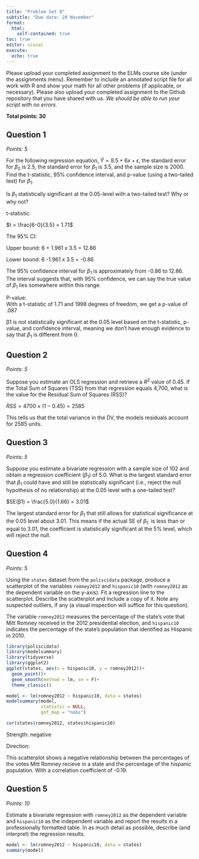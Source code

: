 ```yaml
---
title: "Problem Set 8"
subtitle: "Due date: 20 November"
format: 
  html:
    self-contained: true
toc: true
editor: visual
execute: 
  echo: true
---
```


Please upload your completed assignment to the ELMs course site (under the assignments menu). Remember to include an annotated script file for all work with R and show your math for all other problems (if applicable, or necessary). Please also upload your completed assignment to the Github repository that you have shared with us. *We should be able to run your script with no errors.*

**Total points: 30**

## Question 1

*Points: 5*

For the following regression equation, $\hat{Y} = 8.5 + 6x + \epsilon$, the standard error for $\beta_0$ is 2.5, the standard error for $\beta_1$ is 3.5, and the sample size is 2000. Find the t-statistic, 95% confidence interval, and p-value (using a two-tailed test) for $\beta_1$.

Is $\beta_1$ statistically significant at the 0.05-level with a two-tailed test? Why or why not?

t-statistic:

$t = \frac{6-0}{3.5} = 1.71$

The 95% CI:

Upper bound: 6 + 1.961 x 3.5 = 12.86

Lower bound: 6 -1.961 x 3.5 = -0.86

The 95% confidence interval for $\beta_1$​ is approximately from -0.86 to 12.86. The interval suggests that, with 95% confidence, we can say the true value of $\beta_1$​​ lies somewhere within this range.

P-value:\
With a t-statistic of 1.71 and 1998 degrees of freedom, we get a p-value of .087

β1​ is not statistically significant at the 0.05 level based on the t-statistic, p-value, and confidence interval, meaning we don't have enough evidence to say that $\beta_1$​ is different from 0.

## Question 2

*Points: 5*

Suppose you estimate an OLS regression and retrieve a $R^2$ value of 0.45. If the Total Sum of Squares (TSS) from that regression equals 4,700, what is the value for the Residual Sum of Squares (RSS)?

$RSS = 4700\times(1-0.45)= 2585$

This tells us that the total variance in the DV, the models residuals account for 2585 units.

## Question 3

*Points: 5*

Suppose you estimate a bivariate regression with a sample size of 102 and obtain a regression coefficient ($\beta_1$) of 5.0. What is the largest standard error that $\beta_1$ could have and still be statistically significant (i.e., reject the null hypothesis of no relationship) at the 0.05 level with a one-tailed test?

$SE(β1​) = \frac{5.0}{1.66} = 3.01$

The largest standard error for $\beta_1$ that still allows for statistical significance at the 0.05 level about 3.01. This means if the actual SE of $\beta_1$ ​ is less than or equal to 3.01, the coefficient is statistically significant at the 5% level, which will reject the null.

## Question 4

*Points: 5*

Using the `states` dataset from the `poliscidata` package, produce a scatterplot of the variables `romney2012` and `hispanic10` (with `romney2012` as the dependent variable on the y-axis). Fit a regression line to the scatterplot. Describe the scatterplot and include a copy of it. Note any suspected outliers, if any (a visual inspection will suffice for this question).

::: callout-note
The variable `romney2012` measures the percentage of the state's vote that Mitt Romney received in the 2012 presidential election, and `hispanic10` indicates the percentage of the state's population that identified as Hispanic in 2010.
:::

```r
library(poliscidata)
library(modelsummary)
library(tidyverse)
library(ggplot2)
ggplot(states, aes(x = hispanic10, y = romney2012))+
  geom_point()+
  geom_smooth(method = lm, se = F)+
  theme_classic()

model <- lm(romney2012 ~ hispanic10, data = states)
modelsummary(model,
             statistic = NULL,
             gof_map = "nobs")

cor(states$romney2012, states$hispanic10)

```

Strength: negative

Direction:

This scatterplot shows a negative relationship between the percentages of the votes Mitt Romney recieve in a state and the percentage of the hispanic population. With a correlation coefficient of -0.19.

## Question 5

*Points: 10*

Estimate a bivariate regression with `romney2012` as the dependent variable and `hispanic10` as the independent variable and report the results in a professionally formatted table. In as much detail as possible, describe (and interpret) the regression results.

```r
model <- lm(romney2012 ~ hispanic10, data = states)
summary(model)
```
